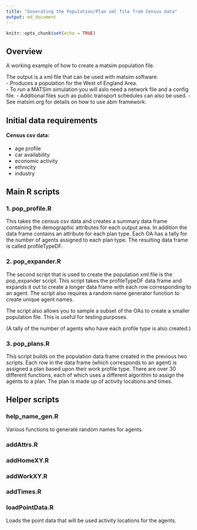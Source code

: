 ```yaml
---
title: "Generating the Population/Plan xml file from Census data"
output: md_document
---
```


```r
knitr::opts_chunk$set(echo = TRUE)
```

## Overview

A working example of how to create a matsim population file.

The output is a xml file that can be used with matsim software.  
- Produces a population for the West of England Area.  
- To run a MATSim simulation you will aslo need a network file and a config file.
- Additional files such as public transport schedules can also be used.
- See matsim.org for details on how to use abm framework.  

## Initial data requirements

#### Census csv data:
- age profile
- car availability
- economic activity
- ethnicity
- industry



## Main R scripts

### 1. pop_profile.R
This takes the census csv data and creates a summary data frame containing the demographic attributes for each output area.
In addition the data frame contains an attribute for each plan type. Each OA has a tally for the number of agents assigned to each plan type. The resulting data frame is called profileTypeDF.

### 2. pop_expander.R
The second script that is used to create the population xml file is the pop_expander script. This script takes the profileTypeDF data frame and expands it out to create a longer data frame with each row corresponding to an agent. The script also requires a random name generator function to create unique agent names.

The script also allows you to sample a subset of the OAs to create a smaller population file. This is useful for testing purposes.

(A tally of the number of agents who have each profile type is also created.)

### 3. pop_plans.R
This script builds on the population data frame created in the previous two scripts. Each row in the data frame (which corresponds to an agent) is assigned a plan based upon their work profile type. There are over 30 different functions, each of which uses a different algorithm to assign the agents to a plan. The plan is made up of activity locations and times. 

## Helper scripts

### help_name_gen.R
Various functions to generate random names for agents.

### addAttrs.R

### addHomeXY.R

### addWorkXY.R

### addTimes.R

### loadPointData.R
Loads the point data that will be used activity locations for the agents.



